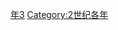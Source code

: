 {{Catnav|頁面分類|历史|歷史時代|年|2世纪各年}}

{{catmore}}
{{Commons category|153}}

[[Category:150年代|年3]]
[[Category:2世纪各年|Category:2世纪各年]]